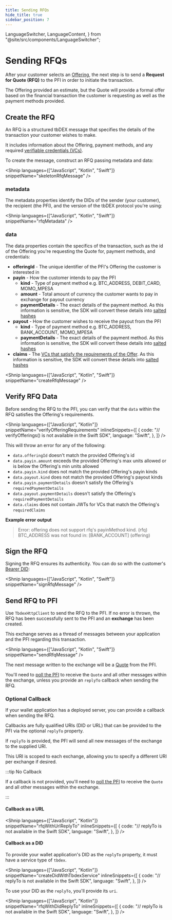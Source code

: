 ```yaml
---
title: Sending RFQs
hide_title: true
sidebar_position: 7
---
```


  LanguageSwitcher,
  LanguageContent,
} from "@site/src/components/LanguageSwitcher";

# Sending RFQs

After your customer selects an [Offering](/docs/tbdex/pfi/creating-offerings), the next step is to send a **Request for Quote (RFQ)** to the PFI in order to initiate the transaction.

The Offering provided an estimate, but the Quote will provide a formal offer based on the financial transaction the customer is requesting as well as the payment methods provided.

## Create the RFQ

An RFQ is a structured tbDEX message that specifies the details of the transaction your customer wishes to make.

It includes information about the Offering, payment methods, and any required [verifiable credentials (VCs)](/docs/tbdex/wallet/managing-credentials).

To create the message, construct an RFQ passing metadata and data:

<Shnip
  languages={["JavaScript", "Kotlin", "Swift"]}
  snippetName="skeletonRfqMessage"
/>

### metadata

The metadata properties identify the DIDs of the sender (your customer), the recipient (the PFI), and the version of the tbDEX protocol you're using:

<Shnip
  languages={["JavaScript", "Kotlin", "Swift"]}
  snippetName="rfqMetadata"
/>

### data

The data properties contain the specifics of the transaction, such as the id of the Offering you're requesting the Quote for, payment methods, and credentials:

- **offeringId** - The unique identifier of the PFI's Offering the customer is interested in
- **payin** - How the customer intends to pay the PFI
  - **kind** - Type of payment method e.g. BTC_ADDRESS, DEBIT_CARD, MOMO_MPESA
  - **amount** - Total amount of currency the customer wants to pay in exchange for payout currency
  - **paymentDetails** - The exact details of the payment method. As this information is sensitive, the SDK will convert these details into [salted hashes](https://github.com/TBD54566975/tbdex/tree/main/specs/protocol#privatedata-1)
- **payout** - How the customer wishes to receive the payout from the PFI
  - **kind** - Type of payment method e.g. BTC_ADDRESS, BANK_ACCOUNT, MOMO_MPESA
  - **paymentDetails** - The exact details of the payment method. As this information is sensitive, the SDK will convert these details into [salted hashes](https://github.com/TBD54566975/tbdex/tree/main/specs/protocol#privatedata-1)
- **claims** - The [VCs that satisfy the requirements of the Offer](/docs/tbdex/wallet/managing-credentials#select-credentials-that-satisfy-requirements). As this information is sensitive, the SDK will convert these details into [salted hashes](https://github.com/TBD54566975/tbdex/tree/main/specs/protocol#privatedata-1)

<Shnip
  languages={["JavaScript", "Kotlin", "Swift"]}
  snippetName="createRfqMessage"
/>

## Verify RFQ Data

Before sending the RFQ to the PFI, you can verify that the `data` within the RFQ satisfies the Offering's requirements.

<Shnip
  languages={["JavaScript", "Kotlin"]}
  snippetName="verifyOfferingRequirements"
  inlineSnippets={[
    {
      code: "// verifyOfferings() is not available in the Swift SDK",
      language: "Swift",
    },
  ]}
/>

This will throw an error for any of the following:

- `data.offeringId` doesn't match the provided Offering's id
- `data.payin.amount` exceeds the provided Offering's max units allowed or is below the Offering's min units allowed
- `data.payin.kind` does not match the provided Offering's payin kinds
- `data.payout.kind` does not match the provided Offering's payout kinds
- `data.payin.paymentDetails` doesn't satisfy the Offering's `requiredPaymentDetails`
- `data.payout.paymentDetails` doesn't satisfy the Offering's `requiredPaymentDetails`
- `data.claims` does not contain JWTs for VCs that match the Offering's `requiredClaims`

**Example error output**

> Error: offering does not support rfq's payinMethod kind. (rfq) BTC_ADDRESS was not found in: [BANK_ACCOUNT] (offering)

## Sign the RFQ

Signing the RFQ ensures its authenticity. You can do so with the customer's [Bearer DID](/docs/glossary#bearer-did):

<Shnip
  languages={["JavaScript", "Kotlin", "Swift"]}
  snippetName="signRfqMessage"
/>

## Send RFQ to PFI

Use `TbdexHttpClient` to send the RFQ to the PFI. If no error is thrown, the RFQ has been successfully sent to the PFI and an **exchange** has been created.

This exchange serves as a thread of messages between your application and the PFI regarding this transaction.

<Shnip
  languages={["JavaScript", "Kotlin", "Swift"]}
  snippetName="sendRfqMessage"
/>

The next message written to the exchange will be a [Quote](/docs/tbdex/wallet/receive-quote) from the PFI.

You'll need to [poll the PFI](/docs/tbdex/wallet/receive-quote#polling-for-quote) to receive the `Quote` and all other messages within the exchange, unless you provide an `replyTo` callback when sending the RFQ.

### Optional Callback

If your wallet application has a deployed server, you can provide a callback when sending the RFQ.

Callbacks are fully qualified URIs (DID or URL) that can be provided to the PFI via the optional `replyTo` property.

If `replyTo` is provided, the PFI will send all new messages of the exchange to the supplied URI.

This URI is scoped to each exchange, allowing you to specify a different URI per exchange if desired.

:::tip No Callback

If a callback is not provided, you'll need to [poll the PFI](/docs/tbdex/wallet/receive-quote#polling-for-quote) to receive the `Quote` and all other messages within the exchange.

:::

#### Callback as a URL

<Shnip
  languages={["JavaScript", "Kotlin"]}
  snippetName="rfqWithUrlReplyTo"
  inlineSnippets={[
    {
      code: "// replyTo is not available in the Swift SDK",
      language: "Swift",
    },
  ]}
/>

#### Callback as a DID

To provide your wallet application's DID as the `replyTo` property, it must have a service type of `tbdex`.

<Shnip
  languages={["JavaScript", "Kotlin"]}
  snippetName="createDidWithTbdexService"
  inlineSnippets={[
    {
      code: "// replyTo is not available in the Swift SDK",
      language: "Swift",
    },
  ]}
/>

To use your DID as the `replyTo`, you'll provide its `uri`.

<Shnip
  languages={["JavaScript", "Kotlin"]}
  snippetName="rfqWithDidReplyTo"
  inlineSnippets={[
    {
      code: "// replyTo is not available in the Swift SDK",
      language: "Swift",
    },
  ]}
/>
